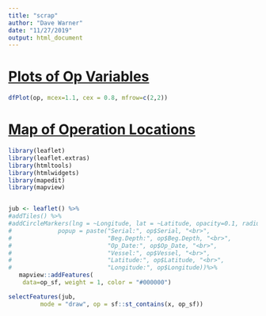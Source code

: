 ---
title: "scrap"
author: "Dave Warner"
date: "11/27/2019"
output: html_document
---

# <u>Plots of Op Variables</u>
```{r echo=FALSE}
dfPlot(op, mcex=1.1, cex = 0.8, mfrow=c(2,2))

```

# <u>Map of Operation Locations</u>
```{r  echo=FALSE, warning=FALSE, message=FALSE, error=FALSE, error=FALSE, fig.dim = c(12,10)}

library(leaflet)
library(leaflet.extras)
library(htmltools)
library(htmlwidgets)
library(mapedit)
library(mapview)


jub <- leaflet() %>%
#addTiles() %>%
#addCircleMarkers(lng = ~Longitude, lat = ~Latitude, opacity=0.1, radius =4,
#             popup = paste("Serial:", op$Serial, "<br>",
#                           "Beg.Depth:", op$Beg.Depth, "<br>",
#                           "Op_Date:", op$Op_Date, "<br>",
#                           "Vessel:", op$Vessel, "<br>",
#                           "Latitude:", op$Latitude, "<br>",
#                           "Longitude:", op$Longitude))%>%
   mapview::addFeatures(
    data=op_sf, weight = 1, color = "#000000")

selectFeatures(jub,
         mode = "draw", op = sf::st_contains(x, op_sf))



```
